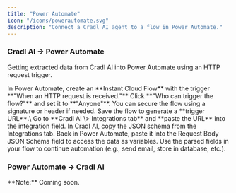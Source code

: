 ```yaml
---
title: "Power Automate"
icon: "/icons/powerautomate.svg"
description: "Connect a Cradl AI agent to a flow in Power Automate."
---
```


### Cradl AI → Power Automate

Getting extracted data from Cradl AI into Power Automate using an HTTP request trigger.

<Steps>
  <Step title="Create a flow">
    In Power Automate, create an **Instant Cloud Flow** with the trigger **"When an HTTP request is received."**
  </Step>
  <Step title="Allow access">
    Click **"Who can trigger the flow?"** and set it to **"Anyone"**. You can secure the flow using a signature or header if needed.
  </Step>
  <Step title="Save the flow and copy the URL">
    Save the flow to generate a **trigger URL**.\
    Go to **Cradl AI \> Integrations tab** and **paste the URL** into the integration field.
  </Step>
  <Step title="Copy and paste the JSON schema">
    In Cradl AI, copy the JSON schema from the Integrations tab.
    Back in Power Automate, paste it into the Request Body JSON Schema field to access the data as variables.
  </Step>
  <Step title="Build your flow logic">
    Use the parsed fields in your flow to continue automation (e.g., send email, store in database, etc.).
  </Step>
</Steps>

### Power Automate → Cradl AI

<Info>
  **Note:** Coming soon.
</Info>